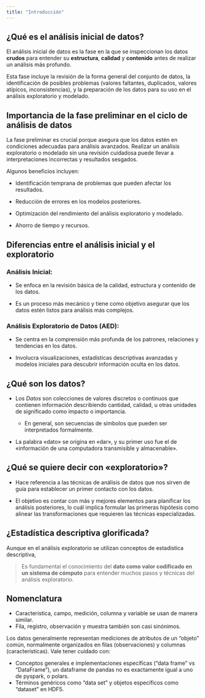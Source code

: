```yaml
---
title: "Introducción"
---
```


## ¿Qué es el análisis inicial de datos?

El análisis inicial de datos es la fase en la que se inspeccionan los datos **crudos** para entender su **estructura**, **calidad** y **contenido** antes de realizar un análisis más profundo.

Esta fase incluye la revisión de la forma general del conjunto de datos, la identificación de posibles problemas (valores faltantes, duplicados, valores atípicos, inconsistencias), y la preparación de los datos para su uso en el análisis exploratorio y modelado.

## Importancia de la fase preliminar en el ciclo de análisis de datos

La fase preliminar es crucial porque asegura que los datos estén en condiciones adecuadas para análisis avanzados. Realizar un análisis exploratorio o modelado sin una revisión cuidadosa puede llevar a interpretaciones incorrectas y resultados sesgados.

Algunos beneficios incluyen:

-   Identificación temprana de problemas que pueden afectar los resultados.

-   Reducción de errores en los modelos posteriores.

-   Optimización del rendimiento del análisis exploratorio y modelado.

-   Ahorro de tiempo y recursos.

## Diferencias entre el análisis inicial y el exploratorio

### Análisis Inicial:

-   Se enfoca en la revisión básica de la calidad, estructura y contenido de los datos.

-   Es un proceso más mecánico y tiene como objetivo asegurar que los datos estén listos para análisis más complejos.

### Análisis Exploratorio de Datos (AED):

-   Se centra en la comprensión más profunda de los patrones, relaciones y tendencias en los datos.

-   Involucra visualizaciones, estadísticas descriptivas avanzadas y modelos iniciales para descubrir información oculta en los datos.

## ¿Qué son los datos?

-   Los *Datos* son colecciones de valores discretos o continuos que contienen información describiendo cantidad, calidad, u otras unidades de significado como impacto o importancia.

    -   En general, son secuencias de símbolos que pueden ser interpretados formalmente.

-   La palabra «dato» se origina en «dar», y su primer uso fue el de «información de una computadora transmisible y almacenable».

## ¿Qué se quiere decir con «exploratorio»?

-   Hace referencia a las técnicas de análisis de datos que nos sirven de guía para establecer un primer contacto con los datos.

-   El objetivo es contar con más y mejores elementos para planificar los análisis posteriores, lo cuál implica formular las primeras hipótesis como alinear las transformaciones que requieren las técnicas especializadas.

## ¿Estadística descriptiva glorificada?

Aunque en el análisis exploratorio se utilizan conceptos de estadística descriptiva,

> Es fundamental el conocimiento del **dato como valor codificado en un sistema de cómputo** para entender muchos pasos y técnicas del análisis exploratorio.

## Nomenclatura

-   Característica, campo, medición, columna y variable se usan de manera similar.
-   Fila, registro, observación y muestra también son casi sinónimos.

Los datos generalmente representan mediciones de atributos de un "objeto" común, normalmente organizados en filas (observaciones) y columnas (características). Vale tener cuidado con:

-   Conceptos generales e implementaciones específicas ("data frame" vs "DataFrame"), un dataframe de pandas no es exactamente igual a uno de pyspark, o polars.
-   Términos genéricos como "data set" y objetos específicos como "dataset" en HDF5.